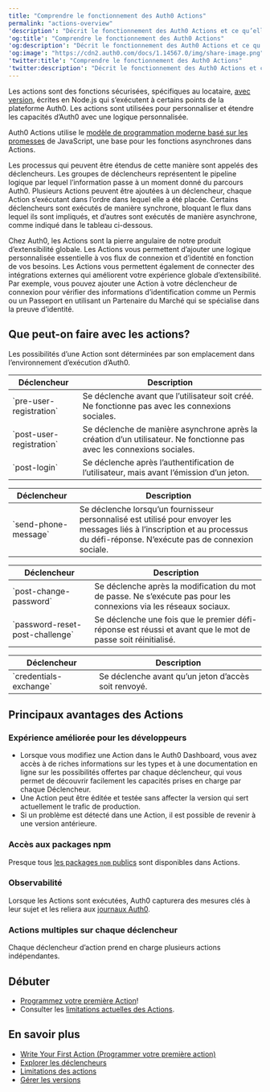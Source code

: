 ```yaml
---
title: "Comprendre le fonctionnement des Auth0 Actions"
permalink: "actions-overview"
'description': "Décrit le fonctionnement des Auth0 Actions et ce qu’elles permettent d’accomplir."
'og:title': "Comprendre le fonctionnement des Auth0 Actions"
'og:description': "Décrit le fonctionnement des Auth0 Actions et ce qu’elles permettent d’accomplir."
'og:image': "https://cdn2.auth0.com/docs/1.14567.0/img/share-image.png"
'twitter:title': "Comprendre le fonctionnement des Auth0 Actions"
'twitter:description': "Décrit le fonctionnement des Auth0 Actions et ce qu’elles permettent d’accomplir."
---
```


Les actions sont des fonctions sécurisées, spécifiques au locataire, [avec version](/docs/docs/fr-ca/customize/actions/manage-versions), écrites en Node.js qui s’exécutent à certains points de la plateforme Auth0. Les actions sont utilisées pour personnaliser et étendre les capacités d’Auth0 avec une logique personnalisée.

<Callout icon="file-lines" color="#0EA5E9" iconType="regular">

Auth0 Actions utilise le [modèle de programmation moderne basé sur les promesses](https://developer.mozilla.org/en-US/docs/Learn/JavaScript/Asynchronous/Promises) de JavaScript, une base pour les fonctions asynchrones dans Actions.

</Callout>

Les processus qui peuvent être étendus de cette manière sont appelés des déclencheurs. Les groupes de déclencheurs représentent le pipeline logique par lequel l’information passe à un moment donné du parcours Auth0. Plusieurs Actions peuvent être ajoutées à un déclencheur, chaque Action s’exécutant dans l’ordre dans lequel elle a été placée. Certains déclencheurs sont exécutés de manière synchrone, bloquant le flux dans lequel ils sont impliqués, et d’autres sont exécutés de manière asynchrone, comme indiqué dans le tableau ci-dessous.

Chez Auth0, les Actions sont la pierre angulaire de notre produit d’extensibilité globale. Les Actions vous permettent d’ajouter une logique personnalisée essentielle à vos flux de connexion et d’identité en fonction de vos besoins. Les Actions vous permettent également de connecter des intégrations externes qui améliorent votre expérience globale d’extensibilité. Par exemple, vous pouvez ajouter une Action à votre déclencheur de connexion pour vérifier des informations d’identification comme un Permis ou un Passeport en utilisant un Partenaire du Marché qui se spécialise dans la preuve d’identité.

## Que peut-on faire avec les actions?

Les possibilités d’une Action sont déterminées par son emplacement dans l’environnement d’exécution d’Auth0.


<Accordion title="Inscription et connexion" description="Lorsqu’un utilisateur est ajouté à une base de données ou à une connexion sans mot de passe.">

<table class="table"><thead>
<tr>
<th>Déclencheur</th>
<th>Description</th>
</tr>
</thead>
<tbody>
<tr>
<td>`pre-user-registration`</td>
<td>Se déclenche avant que l’utilisateur soit créé. Ne fonctionne pas avec les connexions sociales.</td>
</tr>
<tr>
<td>`post-user-registration`</td>
<td>Se déclenche de manière asynchrone après la création d’un utilisateur. Ne fonctionne pas avec les connexions sociales.</td>
</tr>
<tr>
<td>`post-login`</td>
<td>Se déclenche après l’authentification de l’utilisateur, mais avant l’émission d’un jeton.</td>
</tr>
</tbody>
</table>

</Accordion>


<Accordion title="Notifications MFA" description="Lorsque vous utilisez SMS comme facteur pour l’authentification multifacteur (MFA) ou pour configurer un fournisseur personnalisé.">

<table class="table"><thead>
<tr>
<th>Déclencheur</th>
<th>Description</th>
</tr>
</thead>
<tbody>
<tr>
<td>`send-phone-message`</td>
<td>Se déclenche lorsqu’un fournisseur personnalisé est utilisé pour envoyer les messages liés à l’inscription et au processus du défi-réponse. N’exécute pas de connexion sociale.</td>
</tr>
</tbody>
</table>

</Accordion>


<Accordion title="Réinitialisation du mot de passe" description="Lorsque la réinitialisation du mot de passe est lancée.">

<table class="table"><thead>
<tr>
<th>Déclencheur</th>
<th>Description</th>
</tr>
</thead>
<tbody>
<tr>
<td>`post-change-password`</td>
<td>Se déclenche après la modification du mot de passe. Ne s’exécute pas pour les connexions via les réseaux sociaux.</td>
</tr>
<tr>
<td>`password-reset-post-challenge`</td>
<td>Se déclenche une fois que le premier défi-réponse est réussi et avant que le mot de passe soit réinitialisé.</td>
</tr>
</tbody>
</table>

</Accordion>


<Accordion title="Communication entre machines" description="Lorsqu’une application, et non un utilisateur, est authentifiée et autorisée à utiliser vos API.">

<table class="table"><thead>
<tr>
<th>Déclencheur</th>
<th>Description</th>
</tr>
</thead>
<tbody>
<tr>
<td>`credentials-exchange`</td>
<td>Se déclenche avant qu’un jeton d’accès soit renvoyé.</td>
</tr>
</tbody>
</table>

</Accordion>

## Principaux avantages des Actions

### Expérience améliorée pour les développeurs

* Lorsque vous modifiez une Action dans le <Tooltip href="/docs/docs/fr-ca/glossary?term=auth0-dashboard" tip="Auth0 Dashboard
Principal produit d’Auth0 pour configurer vos services." cta="Voir le glossaire">Auth0 Dashboard</Tooltip>, vous avez accès à de riches informations sur les types et à une documentation en ligne sur les possibilités offertes par chaque déclencheur, qui vous permet de découvrir facilement les capacités prises en charge par chaque Déclencheur.
* Une Action peut être éditée et testée sans affecter la version qui sert actuellement le trafic de production.
* Si un problème est détecté dans une Action, il est possible de revenir à une version antérieure.

### Accès aux packages npm

Presque tous [les packages `npm` publics](https://www.npmjs.com/) sont disponibles dans Actions.

### Observabilité

Lorsque les Actions sont exécutées, Auth0 capturera des mesures clés à leur sujet et les reliera aux [journaux Auth0](/docs/docs/fr-ca/deploy-monitor/logs).

### Actions multiples sur chaque déclencheur

Chaque déclencheur d’action prend en charge plusieurs actions indépendantes.

## Débuter

* [Programmez votre première Action](/docs/docs/fr-ca/customize/actions/write-your-first-action)!
* Consulter les [limitations actuelles des Actions](/docs/docs/fr-ca/customize/actions/limitations).

## En savoir plus

* [Write Your First Action (Programmer votre première action)](/docs/docs/fr-ca/customize/actions/write-your-first-action)
* [Explorer les déclencheurs](/docs/docs/fr-ca/customize/actions/explore-triggers)
* [Limitations des actions](/docs/docs/fr-ca/customize/actions/limitations)
* [Gérer les versions](/docs/docs/fr-ca/customize/actions/manage-versions)